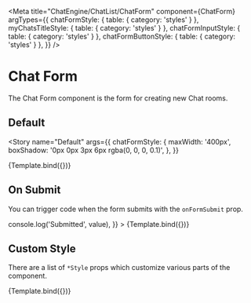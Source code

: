 

<Meta
  title="ChatEngine/ChatList/ChatForm"
  component={ChatForm}
  argTypes={{
    chatFormStyle: { table: { category: 'styles' } },
    myChatsTitleStyle: { table: { category: 'styles' } },
    chatFormInputStyle: { table: { category: 'styles' } },
    chatFormButtonStyle: { table: { category: 'styles' } },
  }}
/>


# Chat Form

The Chat Form component is the form for creating new Chat rooms.

## Default

<Story
  name="Default"
  args={{
    chatFormStyle: {
      maxWidth: '400px',
      boxShadow: '0px 0px 3px 6px rgba(0, 0, 0, 0.1)',
    },
  }}
>
  {Template.bind({})}
</Story>

<ArgsTable story="Default" />

## On Submit

You can trigger code when the form submits with the `onFormSubmit` prop.

<Canvas>
  <Story
    name="On Submit"
    args={{
      chatFormStyle: {
        maxWidth: '400px',
        boxShadow: '0px 0px 3px 6px rgba(0, 0, 0, 0.1)',
      },
      onFormSubmit: (value) => console.log('Submitted', value),
    }}
  >
    {Template.bind({})}
  </Story>
</Canvas>

## Custom Style

There are a list of `*Style` props which customize various parts of the component.

<Canvas>
  <Story
    name="Custom Style"
    args={{
      chatFormStyle: {
        maxWidth: '400px',
        border: '2px solid red',
      },
      myChatsTitleStyle: { border: '2px solid blue' },
      chatFormInputStyle: { border: '2px solid orange' },
      chatFormButtonStyle: { border: '2px solid green' },
    }}
  >
    {Template.bind({})}
  </Story>
</Canvas>
